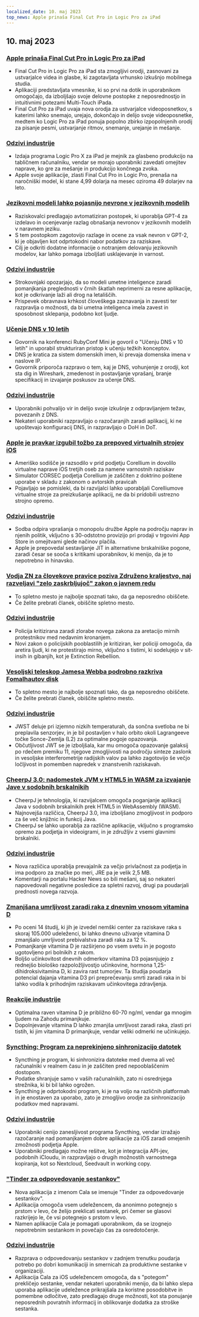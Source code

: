 ```yaml
---
localized_date: 10. maj 2023
top_news: Apple prinaša Final Cut Pro in Logic Pro za iPad
---
```


## 10. maj 2023

### [Apple prinaša Final Cut Pro in Logic Pro za iPad](https://www.apple.com/newsroom/2023/05/apple-brings-final-cut-pro-and-logic-pro-to-ipad/)

- Final Cut Pro in Logic Pro za iPad sta zmogljivi orodji, zasnovani za ustvarjalce videa in glasbe, ki zagotavljata vrhunsko izkušnjo mobilnega studia.
- Aplikaciji predstavljata vmesnike, ki so prvi na dotik in uporabnikom omogočajo, da izboljšajo svoje delovne postopke z neposrednostjo in intuitivnimi potezami Multi-Touch iPada.
- Final Cut Pro za iPad uvaja nova orodja za ustvarjalce videoposnetkov, s katerimi lahko snemajo, urejajo, dokončajo in delijo svoje videoposnetke, medtem ko Logic Pro za iPad ponuja popolno zbirko izpopolnjenih orodij za pisanje pesmi, ustvarjanje ritmov, snemanje, urejanje in mešanje.

### [Odzivi industrije](http://news.ycombinator.com/item?id=35873732)

- Izdaja programa Logic Pro X za iPad je mejnik za glasbeno produkcijo na tabličnem računalniku, vendar se morajo uporabniki zavedati omejitev naprave, ko gre za mešanje in produkcijo končnega zvoka.
- Apple svoje aplikacije, zlasti Final Cut Pro in Logic Pro, prenaša na naročniški model, ki stane 4,99 dolarja na mesec oziroma 49 dolarjev na leto.

### [Jezikovni modeli lahko pojasnijo nevrone v jezikovnih modelih](https://openai.com/research/language-models-can-explain-neurons-in-language-models)

- Raziskovalci predlagajo avtomatiziran postopek, ki uporablja GPT-4 za izdelavo in ocenjevanje razlag obnašanja nevronov v jezikovnih modelih v naravnem jeziku.
- S tem postopkom zagotovijo razlage in ocene za vsak nevron v GPT-2, ki je objavljen kot odprtokodni nabor podatkov za raziskave.
- Cilj je odkriti dodatne informacije o notranjem delovanju jezikovnih modelov, kar lahko pomaga izboljšati usklajevanje in varnost.

### [Odzivi industrije](http://news.ycombinator.com/item?id=35877402)

- Strokovnjaki opozarjajo, da so modeli umetne inteligence zaradi pomanjkanja preglednosti v črnih škatlah neprimerni za resne aplikacije, kot je odkrivanje laži ali drog na letališčih.
- Prispevek obravnava krhkost človeškega zaznavanja in zavesti ter razpravlja o možnosti, da bi umetna inteligenca imela zavest in sposobnost sklepanja, podobno kot ljudje.

### [Učenje DNS v 10 letih](https://jvns.ca/blog/2023/05/08/new-talk-learning-dns-in-10-years/)

- Govornik na konferenci RubyConf Mini je govoril o "Učenju DNS v 10 letih" in uporabil strukturiran pristop k učenju težkih konceptov.
- DNS je kratica za sistem domenskih imen, ki prevaja domenska imena v naslove IP.
- Govornik priporoča razpravo o tem, kaj je DNS, vohunjenje z orodji, kot sta dig in Wireshark, zmedenost in postavljanje vprašanj, branje specifikacij in izvajanje poskusov za učenje DNS.

### [Odzivi industrije](http://news.ycombinator.com/item?id=35870654)

- Uporabniki pohvalijo vir in delijo svoje izkušnje z odpravljanjem težav, povezanih z DNS.
- Nekateri uporabniki razpravljajo o razočaranjih zaradi aplikacij, ki ne upoštevajo konfiguracij DNS, in razpravljajo o DoH in DoT.

### [Apple je pravkar izgubil tožbo za prepoved virtualnih strojev iOS](https://www.techradar.com/news/apple-just-lost-its-lawsuit-trying-to-ban-ios-virtual-machines)

- Ameriško sodišče je razsodilo v prid podjetju Corellium in dovolilo virtualne naprave iOS tretjih oseb za namene varnostnih raziskav
- Simulator CORSEC podjetja Corellium je zaščiten z doktrino poštene uporabe v skladu z zakonom o avtorskih pravicah
- Pojavljajo se pomisleki, da bi razvijalci lahko uporabljali Corelliumove virtualne stroje za preizkušanje aplikacij, ne da bi pridobili ustrezno strojno opremo.

### [Odzivi industrije](http://news.ycombinator.com/item?id=35880466)

- Sodba odpira vprašanja o monopolu družbe Apple na področju naprav in njenih politik, vključno s 30-odstotno provizijo pri prodaji v trgovini App Store in omejitvami glede načinov plačila.
- Apple je prepovedal sestavljanje JIT in alternativne brskalniške pogone, zaradi česar se sooča s kritikami uporabnikov, ki menijo, da je to nepotrebno in hinavsko.

### [Vodja ZN za človekove pravice poziva Združeno kraljestvo, naj razveljavi "zelo zaskrbljujoč" zakon o javnem redu](https://www.ohchr.org/en/press-releases/2023/04/un-human-rights-chief-urges-uk-reverse-deeply-troubling-public-order-bill)

- To spletno mesto je najbolje spoznati tako, da ga neposredno obiščete.
- Če želite prebrati članek, obiščite spletno mesto.

### [Odzivi industrije](http://news.ycombinator.com/item?id=35871394)

- Policija kritizirana zaradi zlorabe novega zakona za aretacijo mirnih protestnikov med nedavnim kronanjem.
- Novi zakon o policijskih pooblastilih je kritiziran, ker policiji omogoča, da aretira ljudi, ki ne protestirajo mirno, vključno s tistimi, ki sodelujejo v sit- insih in gibanjih, kot je Extinction Rebellion.

### [Vesoljski teleskop Jamesa Webba podrobno razkriva Fomalhautov disk](https://skyandtelescope.org/astronomy-news/the-james-webb-space-telescope-reveals-fomalhauts-disk-in-unprecedented-detail/)

- To spletno mesto je najbolje spoznati tako, da ga neposredno obiščete.
- Če želite prebrati članek, obiščite spletno mesto.

### [Odzivi industrije](http://news.ycombinator.com/item?id=35874704)

- JWST deluje pri izjemno nizkih temperaturah, da sončna svetloba ne bi preplavila senzorjev, in je bil postavljen v halo orbito okoli Lagrangeeve točke Sonce-Zemlja (L2) za optimalne pogoje opazovanja.
- Občutljivost JWT se je izboljšala, kar mu omogoča opazovanje galaksij po rdečem premiku 11, njegove zmogljivosti na področju sinteze zaslonk in vesoljske interferometrije radijskih valov pa lahko zagotovijo še večjo ločljivost in pomemben napredek v znanstvenih raziskavah.

### [CheerpJ 3.0: nadomestek JVM v HTML5 in WASM za izvajanje Jave v sodobnih brskalnikih](https://leaningtech.com/announcing-cheerpj-3-0-a-jvm-replacement-in-html5-and-webassembly-to-run-java-applications-and-applets-on-modern-browsers/)

- CheerpJ je tehnologija, ki razvijalcem omogoča poganjanje aplikacij Java v sodobnih brskalnikih prek HTML5 in WebAssembly (WASM).
- Najnovejša različica, CheerpJ 3.0, ima izboljšano zmogljivost in podporo za še več knjižnic in funkcij Java.
- CheerpJ se lahko uporablja za različne aplikacije, vključno s programsko opremo za podjetja in videoigrami, in je združljiv z vsemi glavnimi brskalniki.

### [Odzivi industrije](http://news.ycombinator.com/item?id=35873552)

- Nova različica uporablja prevajalnik za večjo privlačnost za podjetja in ima podporo za značke po meri, JRE pa je velik 2,5 MB.
- Komentarji na portalu Hacker News so bili mešani, saj so nekateri napovedovali negativne posledice za spletni razvoj, drugi pa poudarjali prednosti novega razvoja.

### [Zmanjšana umrljivost zaradi raka z dnevnim vnosom vitamina D](https://www.dkfz.de/en/presse/pressemitteilungen/2023/dkfz-pm-23-27-Reduced-cancer-mortality-with-daily-vitamin-D-intake.php)

- Po oceni 14 študij, ki jih je izvedel nemški center za raziskave raka s skoraj 105.000 udeleženci, bi lahko dnevno uživanje vitamina D zmanjšalo umrljivost prebivalstva zaradi raka za 12 %.
- Pomanjkanje vitamina D je razširjeno po vsem svetu in je pogosto ugotovljeno pri bolnikih z rakom.
- Boljšo učinkovitost dnevnih odmerkov vitamina D3 pojasnjujejo z rednejšo biološko razpoložljivostjo učinkovine, hormona 1,25-dihidroksivitamina D, ki zavira rast tumorjev. Ta študija poudarja potencial dajanja vitamina D3 pri preprečevanju smrti zaradi raka in bi lahko vodila k prihodnjim raziskavam učinkovitega zdravljenja.

### [Reakcije industrije](http://news.ycombinator.com/item?id=35876062)

- Optimalna raven vitamina D je približno 60-70 ng/ml, vendar ga mnogim ljudem na Zahodu primanjkuje.
- Dopolnjevanje vitamina D lahko zmanjša umrljivost zaradi raka, zlasti pri tistih, ki jim vitamina D primanjkuje, vendar veliki odmerki ne učinkujejo.

### [Syncthing: Program za neprekinjeno sinhronizacijo datotek](https://syncthing.net/)

- Syncthing je program, ki sinhronizira datoteke med dvema ali več računalniki v realnem času in je zaščiten pred nepooblaščenim dostopom.
- Podatke shranjuje samo v vaših računalnikih, zato ni osrednjega strežnika, ki bi bil lahko ogrožen.
- Syncthing je odprtokodni program, ki je na voljo na različnih platformah in je enostaven za uporabo, zato je zmogljivo orodje za sinhronizacijo podatkov med napravami.

### [Odzivi industrije](http://news.ycombinator.com/item?id=35879039)

- Uporabniki cenijo zanesljivost programa Syncthing, vendar izražajo razočaranje nad pomanjkanjem dobre aplikacije za iOS zaradi omejenih zmožnosti podjetja Apple.
- Uporabniki predlagajo možne rešitve, kot je integracija API-jev, podobnih iCloudu, in razpravljajo o drugih možnostih varnostnega kopiranja, kot so Nextcloud, Seedvault in working copy.

### ["Tinder za odpovedovanje sestankov"](https://meetcala.com/)

- Nova aplikacija z imenom Cala se imenuje "Tinder za odpovedovanje sestankov".
- Aplikacija omogoča vsem udeležencem, da anonimno potegnejo s prstom v levo, če želijo preklicati sestanek, pri čemer se glasovi razkrijejo le, če vsi potegnejo s prstom v levo.
- Namen aplikacije Cala je pomagati uporabnikom, da se izognejo nepotrebnim sestankom in povečajo čas za osredotočenje.

### [Odzivi industrije](http://news.ycombinator.com/item?id=35868685)

- Razprava o odpovedovanju sestankov v zadnjem trenutku poudarja potrebo po dobri komunikaciji in smernicah za produktivne sestanke v organizaciji.
- Aplikacija Cala za iOS udeležencem omogoča, da s "potegom" prekličejo sestanke, vendar nekateri uporabniki menijo, da bi lahko slepa uporaba aplikacije udeležence prikrajšala za koristne posodobitve in pomembne odločitve, zato predlagajo druge možnosti, kot sta ponujanje neposrednih povratnih informacij in oblikovanje dodatka za stroške sestanka.
